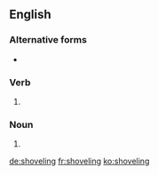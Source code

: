==English==

===Alternative forms===
* {{l|en|shovelling}} {{qualifier|British}}

===Verb===
{{head|en}}

# {{context|American spelling|lang=en}} {{present participle of|shovel|lang=en}}

===Noun===
{{en-noun}}

# {{alternative form of|shovelling|lang=en}}

[[de:shoveling]]
[[fr:shoveling]]
[[ko:shoveling]]